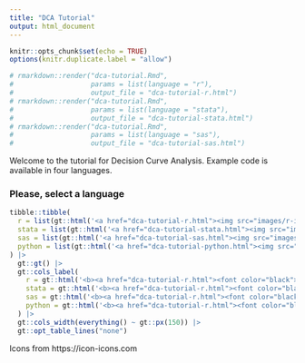 ```yaml
---
title: "DCA Tutorial"
output: html_document
---
```


```r
knitr::opts_chunk$set(echo = TRUE)
options(knitr.duplicate.label = "allow")
```

```r
# rmarkdown::render("dca-tutorial.Rmd",
#                   params = list(language = "r"),
#                   output_file = "dca-tutorial-r.html")
# rmarkdown::render("dca-tutorial.Rmd",
#                   params = list(language = "stata"),
#                   output_file = "dca-tutorial-stata.html")
# rmarkdown::render("dca-tutorial.Rmd",
#                   params = list(language = "sas"),
#                   output_file = "dca-tutorial-sas.html")
```

Welcome to the tutorial for Decision Curve Analysis.
Example code is available in four languages.

### Please, select a language

```r
tibble::tibble(
  r = list(gt::html('<a href="dca-tutorial-r.html"><img src="images/r-icon.png" width="620" /></a>')),
  stata = list(gt::html('<a href="dca-tutorial-stata.html"><img src="images/stata-icon.png" width="90" /></a>')),
  sas = list(gt::html('<a href="dca-tutorial-sas.html"><img src="images/sas-icon.png" width="65" /></a>')),
  python = list(gt::html('<a href="dca-tutorial-python.html"><img src="images/python-icon.png" width="95" /></a>')),
) |>
  gt::gt() |>
  gt::cols_label(
    r = gt::html('<b><a href="dca-tutorial-r.html"><font color="black">R</a></b>'),
    stata = gt::html('<b><a href="dca-tutorial-r.html"><font color="black">Stata</a></b>'),
    sas = gt::html('<b><a href="dca-tutorial-r.html"><font color="black">SAS</a></b>'),
    python = gt::html('<b><a href="dca-tutorial-r.html"><font color="black">Python</a></b>')
  ) |>
  gt::cols_width(everything() ~ gt::px(150)) |>
  gt::opt_table_lines("none")
```

Icons from https://icon-icons.com
